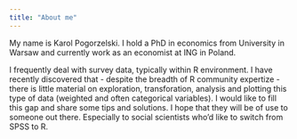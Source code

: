 ```yaml
---
title: "About me"
---
```


My name is Karol Pogorzelski. I hold a PhD in economics from University in Warsaw and currently work as an economist at ING in Poland. 

I frequently deal with survey data, typically within R environment. I have recently discovered that - despite the breadth of R community expertize - there is little material on exploration, transforation, analysis and plotting this type of data (weighted and often categorical variables). I would like to fill this gap and share some tips and solutions. I hope that they will be of use to someone out there. Especially to social scientists who'd like to switch from SPSS to R. 